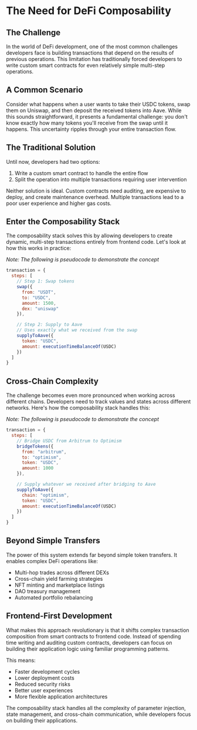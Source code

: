 # The Need for DeFi Composability

## The Challenge

In the world of DeFi development, one of the most common challenges developers face is building transactions that depend on the results of previous operations. This limitation has traditionally forced developers to write custom smart contracts for even relatively simple multi-step operations.

## A Common Scenario

Consider what happens when a user wants to take their USDC tokens, swap them on Uniswap, and then deposit the received tokens into Aave. While this sounds straightforward, it presents a fundamental challenge: you don't know exactly how many tokens you'll receive from the swap until it happens. This uncertainty ripples through your entire transaction flow.

## The Traditional Solution

Until now, developers had two options:
1. Write a custom smart contract to handle the entire flow
2. Split the operation into multiple transactions requiring user intervention

Neither solution is ideal. Custom contracts need auditing, are expensive to deploy, and create maintenance overhead. Multiple transactions lead to a poor user experience and higher gas costs.

## Enter the Composability Stack

The composability stack solves this by allowing developers to create dynamic, multi-step transactions entirely from frontend code. Let's look at how this works in practice:

*Note: The following is pseudocode to demonstrate the concept*
```javascript
transaction = {
  steps: [
    // Step 1: Swap tokens
    swap({
      from: "USDT",
      to: "USDC",
      amount: 1500,
      dex: "uniswap"
    }),

    // Step 2: Supply to Aave
    // Uses exactly what we received from the swap
    supplyToAave({
      token: "USDC",
      amount: executionTimeBalanceOf(USDC)
    })
  ]
}
```

## Cross-Chain Complexity

The challenge becomes even more pronounced when working across different chains. Developers need to track values and states across different networks. Here's how the composability stack handles this:

*Note: The following is pseudocode to demonstrate the concept*
```javascript
transaction = {
  steps: [
    // Bridge USDC from Arbitrum to Optimism
    bridgeTokens({
      from: "arbitrum",
      to: "optimism",
      token: "USDC",
      amount: 1000
    }),

    // Supply whatever we received after bridging to Aave
    supplyToAave({
      chain: "optimism",
      token: "USDC",
      amount: executionTimeBalanceOf(USDC)
    })
  ]
}
```

## Beyond Simple Transfers

The power of this system extends far beyond simple token transfers. It enables complex DeFi operations like:
- Multi-hop trades across different DEXs
- Cross-chain yield farming strategies
- NFT minting and marketplace listings
- DAO treasury management
- Automated portfolio rebalancing

## Frontend-First Development

What makes this approach revolutionary is that it shifts complex transaction composition from smart contracts to frontend code. Instead of spending time writing and auditing custom contracts, developers can focus on building their application logic using familiar programming patterns.

This means:
- Faster development cycles
- Lower deployment costs
- Reduced security risks
- Better user experiences
- More flexible application architectures

The composability stack handles all the complexity of parameter injection, state management, and cross-chain communication, while developers focus on building their applications.